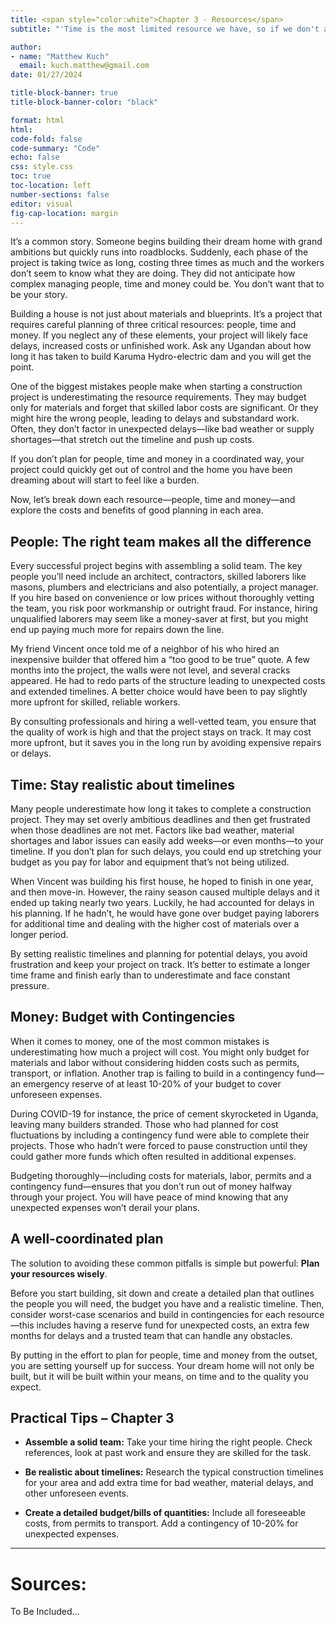 ```yaml
---
title: <span style="color:white">Chapter 3 - Resources</span>
subtitle: "'Time is the most limited resource we have, so if we don't actively manage our time, we won't be able to effectively manage any other aspect of our lives or work effectively.'- Peter Drucker"

author: 
- name: "Matthew Kuch"
  email: kuch.matthew@gmail.com
date: 01/27/2024

title-block-banner: true
title-block-banner-color: "black"

format: html
html:
code-fold: false
code-summary: "Code"
echo: false
css: style.css
toc: true
toc-location: left
number-sections: false
editor: visual
fig-cap-location: margin
---
```


It’s a common story. Someone begins building their dream home with grand ambitions but quickly runs into roadblocks. Suddenly, each phase of the project is taking twice as long, costing three times as much and the workers don’t seem to know what they are doing. They did not anticipate how complex managing people, time and money could be. You don’t want that to be your story.

Building a house is not just about materials and blueprints. It's a project that requires careful planning of three critical resources: people, time and money. If you neglect any of these elements, your project will likely face delays, increased costs or unfinished work. Ask any Ugandan about how long it has taken to build Karuma Hydro-electric dam and you will get the point.

One of the biggest mistakes people make when starting a construction project is underestimating the resource requirements. They may budget only for materials and forget that skilled labor costs are significant. Or they might hire the wrong people, leading to delays and substandard work. Often, they don’t factor in unexpected delays—like bad weather or supply shortages—that stretch out the timeline and push up costs.

If you don’t plan for people, time and money in a coordinated way, your project could quickly get out of control and the home you have been dreaming about will start to feel like a burden.

Now, let’s break down each resource—people, time and money—and explore the costs and benefits of good planning in each area.

## People: The right team makes all the difference

Every successful project begins with assembling a solid team. The key people you’ll need include an architect, contractors, skilled laborers like masons, plumbers and electricians and also potentially, a project manager. If you hire based on convenience or low prices without thoroughly vetting the team, you risk poor workmanship or outright fraud. For instance, hiring unqualified laborers may seem like a money-saver at first, but you might end up paying much more for repairs down the line.

My friend Vincent once told me of a neighbor of his who hired an inexpensive builder that offered him a "too good to be true" quote. A few months into the project, the walls were not level, and several cracks appeared. He had to redo parts of the structure leading to unexpected costs and extended timelines. A better choice would have been to pay slightly more upfront for skilled, reliable workers.

By consulting professionals and hiring a well-vetted team, you ensure that the quality of work is high and that the project stays on track. It may cost more upfront, but it saves you in the long run by avoiding expensive repairs or delays.

## Time: Stay realistic about timelines

Many people underestimate how long it takes to complete a construction project. They may set overly ambitious deadlines and then get frustrated when those deadlines are not met. Factors like bad weather, material shortages and labor issues can easily add weeks—or even months—to your timeline. If you don’t plan for such delays, you could end up stretching your budget as you pay for labor and equipment that’s not being utilized.

When Vincent was building his first house, he hoped to finish in one year, and then move-in. However, the rainy season caused multiple delays and it ended up taking nearly two years. Luckily, he had accounted for delays in his planning. If he hadn’t, he would have gone over budget paying laborers for additional time and dealing with the higher cost of materials over a longer period.

By setting realistic timelines and planning for potential delays, you avoid frustration and keep your project on track. It’s better to estimate a longer time frame and finish early than to underestimate and face constant pressure.

## Money: Budget with Contingencies

When it comes to money, one of the most common mistakes is underestimating how much a project will cost. You might only budget for materials and labor without considering hidden costs such as permits, transport, or inflation. Another trap is failing to build in a contingency fund—an emergency reserve of at least 10-20% of your budget to cover unforeseen expenses.

During COVID-19 for instance, the price of cement skyrocketed in Uganda, leaving many builders stranded. Those who had planned for cost fluctuations by including a contingency fund were able to complete their projects. Those who hadn’t were forced to pause construction until they could gather more funds which often resulted in additional expenses.

Budgeting thoroughly—including costs for materials, labor, permits and a contingency fund—ensures that you don’t run out of money halfway through your project. You will have peace of mind knowing that any unexpected expenses won’t derail your plans.

## A well-coordinated plan

The solution to avoiding these common pitfalls is simple but powerful: **Plan your resources wisely**.

Before you start building, sit down and create a detailed plan that outlines the people you will need, the budget you have and a realistic timeline. Then, consider worst-case scenarios and build in contingencies for each resource—this includes having a reserve fund for unexpected costs, an extra few months for delays and a trusted team that can handle any obstacles.

By putting in the effort to plan for people, time and money from the outset, you are setting yourself up for success. Your dream home will not only be built, but it will be built within your means, on time and to the quality you expect.

## Practical Tips – Chapter 3

-   **Assemble a solid team:** Take your time hiring the right people. Check references, look at past work and ensure they are skilled for the task.

-   **Be realistic about timelines:** Research the typical construction timelines for your area and add extra time for bad weather, material delays, and other unforeseen events.

-   **Create a detailed budget/bills of quantities:** Include all foreseeable costs, from permits to transport. Add a contingency of 10-20% for unexpected expenses.

------------------------------------------------------------------------

# Sources:

To Be Included...
